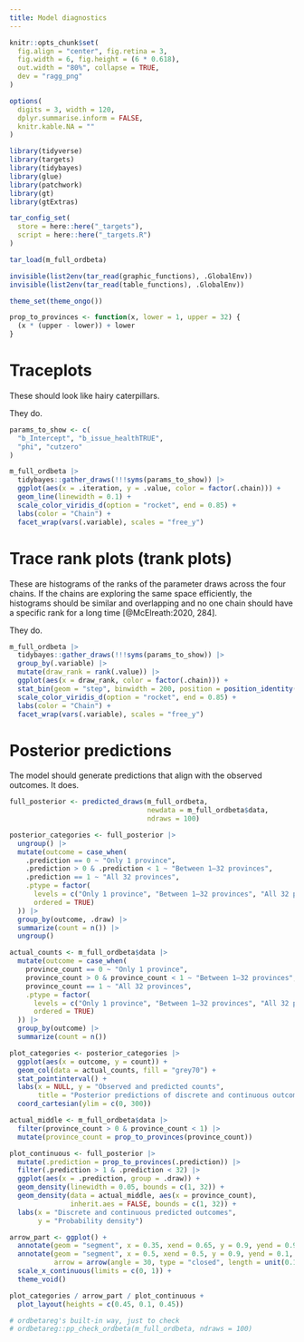 ```yaml
---
title: Model diagnostics
---
```


```r
knitr::opts_chunk$set(
  fig.align = "center", fig.retina = 3,
  fig.width = 6, fig.height = (6 * 0.618),
  out.width = "80%", collapse = TRUE,
  dev = "ragg_png"
)

options(
  digits = 3, width = 120,
  dplyr.summarise.inform = FALSE,
  knitr.kable.NA = ""
)
```

```r
library(tidyverse)
library(targets)
library(tidybayes)
library(glue)
library(patchwork)
library(gt)
library(gtExtras)

tar_config_set(
  store = here::here("_targets"),
  script = here::here("_targets.R")
)

tar_load(m_full_ordbeta)

invisible(list2env(tar_read(graphic_functions), .GlobalEnv))
invisible(list2env(tar_read(table_functions), .GlobalEnv))

theme_set(theme_ongo())

prop_to_provinces <- function(x, lower = 1, upper = 32) {
  (x * (upper - lower)) + lower
}
```

# Traceplots

These should look like hairy caterpillars. 

They do.

```r
params_to_show <- c(
  "b_Intercept", "b_issue_healthTRUE",
  "phi", "cutzero"
)

m_full_ordbeta |> 
  tidybayes::gather_draws(!!!syms(params_to_show)) |> 
  ggplot(aes(x = .iteration, y = .value, color = factor(.chain))) +
  geom_line(linewidth = 0.1) +
  scale_color_viridis_d(option = "rocket", end = 0.85) +
  labs(color = "Chain") +
  facet_wrap(vars(.variable), scales = "free_y")
```

# Trace rank plots (trank plots)

These are histograms of the ranks of the parameter draws across the four chains. If the chains are exploring the same space efficiently, the histograms should be similar and overlapping and no one chain should have a specific rank for a long time [@McElreath:2020, 284].

They do.

```r
m_full_ordbeta |> 
  tidybayes::gather_draws(!!!syms(params_to_show)) |> 
  group_by(.variable) |> 
  mutate(draw_rank = rank(.value)) |> 
  ggplot(aes(x = draw_rank, color = factor(.chain))) +
  stat_bin(geom = "step", binwidth = 200, position = position_identity(), boundary = 0) +
  scale_color_viridis_d(option = "rocket", end = 0.85) +
  labs(color = "Chain") +
  facet_wrap(vars(.variable), scales = "free_y")
```


# Posterior predictions

The model should generate predictions that align with the observed outcomes. It does.

```r
full_posterior <- predicted_draws(m_full_ordbeta, 
                                  newdata = m_full_ordbeta$data, 
                                  ndraws = 100)

posterior_categories <- full_posterior |> 
  ungroup() |> 
  mutate(outcome = case_when(
    .prediction == 0 ~ "Only 1 province",
    .prediction > 0 & .prediction < 1 ~ "Between 1–32 provinces",
    .prediction == 1 ~ "All 32 provinces",
    .ptype = factor(
      levels = c("Only 1 province", "Between 1–32 provinces", "All 32 provinces"), 
      ordered = TRUE)
  )) |> 
  group_by(outcome, .draw) |> 
  summarize(count = n()) |> 
  ungroup()

actual_counts <- m_full_ordbeta$data |> 
  mutate(outcome = case_when(
    province_count == 0 ~ "Only 1 province",
    province_count > 0 & province_count < 1 ~ "Between 1–32 provinces",
    province_count == 1 ~ "All 32 provinces",
    .ptype = factor(
      levels = c("Only 1 province", "Between 1–32 provinces", "All 32 provinces"), 
      ordered = TRUE)
  )) |> 
  group_by(outcome) |> 
  summarize(count = n())

plot_categories <- posterior_categories |> 
  ggplot(aes(x = outcome, y = count)) +
  geom_col(data = actual_counts, fill = "grey70") +
  stat_pointinterval() +
  labs(x = NULL, y = "Observed and predicted counts",
       title = "Posterior predictions of discrete and continuous outcomes") +
  coord_cartesian(ylim = c(0, 300))

actual_middle <- m_full_ordbeta$data |> 
  filter(province_count > 0 & province_count < 1) |> 
  mutate(province_count = prop_to_provinces(province_count)) 

plot_continuous <- full_posterior |> 
  mutate(.prediction = prop_to_provinces(.prediction)) |> 
  filter(.prediction > 1 & .prediction < 32) |> 
  ggplot(aes(x = .prediction, group = .draw)) +
  geom_density(linewidth = 0.05, bounds = c(1, 32)) +
  geom_density(data = actual_middle, aes(x = province_count),
               inherit.aes = FALSE, bounds = c(1, 32)) +
  labs(x = "Discrete and continuous predicted outcomes",
       y = "Probability density")
```

```r
arrow_part <- ggplot() +
  annotate(geom = "segment", x = 0.35, xend = 0.65, y = 0.9, yend = 0.9) +
  annotate(geom = "segment", x = 0.5, xend = 0.5, y = 0.9, yend = 0.1,
           arrow = arrow(angle = 30, type = "closed", length = unit(0.1, "inches"))) +
  scale_x_continuous(limits = c(0, 1)) +
  theme_void()

plot_categories / arrow_part / plot_continuous +
  plot_layout(heights = c(0.45, 0.1, 0.45))
```

```r
# ordbetareg's built-in way, just to check
# ordbetareg::pp_check_ordbeta(m_full_ordbeta, ndraws = 100)
```
